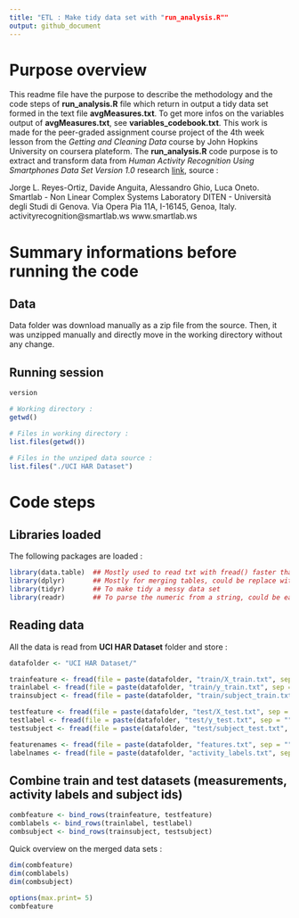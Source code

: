 ```yaml
---
title: "ETL : Make tidy data set with "run_analysis.R""
output: github_document
---
```


# Purpose overview

This readme file have the purpose to describe the methodology and the code steps of **run_analysis.R** file which return in output a tidy data set formed in the text file **avgMeasures.txt**.
To get more infos on the variables output of **avgMeasures.txt**, see **variables_codebook.txt**.
This work is made for the peer-graded assignment course project of the 4th week lesson from the *Getting and Cleaning Data* course by John Hopkins University on coursera plateform.
The **run_analysis.R** code purpose is to extract and transform data from *Human Activity Recognition Using Smartphones Data Set Version 1.0* research [link](https://archive.ics.uci.edu/ml/datasets/Human+Activity+Recognition+Using+Smartphones), source :

Jorge L. Reyes-Ortiz, Davide Anguita, Alessandro Ghio, Luca Oneto.
Smartlab - Non Linear Complex Systems Laboratory
DITEN - Università degli Studi di Genova.
Via Opera Pia 11A, I-16145, Genoa, Italy.
activityrecognition@smartlab.ws
www.smartlab.ws

# Summary informations before running the code

## Data

Data folder was download manually as a zip file from the source. Then, it was unzipped manually and directly move in the working directory without any change.

## Running session

```r
version
```


```r
# Working directory :
getwd()

# Files in working directory :
list.files(getwd())

# Files in the unziped data source :
list.files("./UCI HAR Dataset")
```
# Code steps

## Libraries loaded

The following packages are loaded :

```r
library(data.table)  ## Mostly used to read txt with fread() faster than read.table(), but could be replaced easily
library(dplyr)       ## Mostly for merging tables, could be replace with a few more code
library(tidyr)       ## To make tidy a messy data set
library(readr)       ## To parse the numeric from a string, could be easily replace
```

## Reading data

All the data is read from **UCI HAR Dataset** folder and store :

```r
datafolder <- "UCI HAR Dataset/"

trainfeature <- fread(file = paste(datafolder, "train/X_train.txt", sep = ""))
trainlabel <- fread(file = paste(datafolder, "train/y_train.txt", sep = ""))
trainsubject <- fread(file = paste(datafolder, "train/subject_train.txt", sep = ""))

testfeature <- fread(file = paste(datafolder, "test/X_test.txt", sep = ""))
testlabel <- fread(file = paste(datafolder, "test/y_test.txt", sep = ""))
testsubject <- fread(file = paste(datafolder, "test/subject_test.txt", sep = ""))

featurenames <- fread(file = paste(datafolder, "features.txt", sep = ""))
labelnames <- fread(file = paste(datafolder, "activity_labels.txt", sep = ""))
```

## Combine train and test datasets (measurements, activity labels and subject ids)

```r
combfeature <- bind_rows(trainfeature, testfeature)
comblabels <- bind_rows(trainlabel, testlabel)
combsubject <- bind_rows(trainsubject, testsubject)
```

Quick overview on the merged data sets :

```r
dim(combfeature)
dim(comblabels)
dim(combsubject)

options(max.print= 5)
combfeature
```

